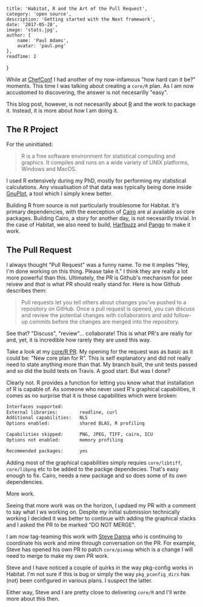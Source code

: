 
    title: 'Habitat, R and the Art of the Pull Request',
    category: 'open source',
    description: 'Getting started with the Next framework',
    date: '2017-05-28',
    image: 'stats.jpg',
    author: {
        name: 'Paul Adams',
        avatar: 'paul.png'
    },
    readTime: 2
}


While at [ChefConf](https://chefconf.chef.io) I had another of my
now-infamous "how hard can it be?" moments. This time I was talking
about creating a `core/R` plan. As I am now accustomed to discovering,
the answer is not necesarilly "easy".

This blog post, however, is not necesarilly about
[R](https://www.r-project.org/) and the work to package it. Instead,
it is more about _how_ I am doing it.

## The R Project

For the uninitiated:

> R is a free software environment for statistical computing and
> graphics. It compiles and runs on a wide variety of UNIX platforms,
> Windows and MacOS.

I used R extensively during my PhD, mostly for performing my
statistical calculations. Any visualisation of that data was typically
being done inside [GnuPlot](http://www.gnuplot.info/), a tool which I
simply knew better.

Building R from source is not particularly troublesome for
Habitat. It's primary dependencies, with the exeception of
[Cairo](https://www.cairographics.org/) are al available as core
packages. Building Cairo, a story for another day, is not necesarilly
trivial. In the case of Habitat, we also need to build,
[Harfbuzz](https://www.freedesktop.org/wiki/Software/HarfBuzz/) and
[Pango](http://www.pango.org/) to make it work.

## The Pull Request

I always thought "Pull Request" was a funny name. To me it implies
"Hey, I'm done working on this thing. Please take it." I think they
are really a lot more powerful than this. Ultimately, the PR is
Github's mechanism for peer reivew and _that_ is what PR should really
stand for. Here is how Github describes them:

> Pull requests let you tell others about changes you've pushed to a
> repository on GitHub. Once a pull request is opened, you can discuss
> and review the potential changes with collaborators and add
> follow-up commits before the changes are merged into the repository.

See that? "Discuss", "review"... collaborate! This is what PR's are
really for and, yet, it is incredible how rarely they are used this
way.

Take a look at my [core/R
PR](https://github.com/habitat-sh/core-plans/pull/571). My opening for
the request was as basic as it could be: "New core plan for R". This
is self explanatory and did not really need to state anything more
than that. My branch built, the unit tests passed and so did the build
tests on Travis. A good start. But was I done?

Clearly not. R provides a function for letting you know what that
installation of R is capable of. As someone who never used R's
graphical capabilities, it comes as no surprise that it is those
capabilities which were broken:

```bash
Interfaces supported:
External libraries:        readline, curl
Additional capabilities:   NLS
Options enabled:           shared BLAS, R profiling

Capabilities skipped:      PNG, JPEG, TIFF, cairo, ICU
Options not enabled:       memory profiling

Recommended packages:      yes
```

Adding most of the graphical capabilities simply requies
`core/libtiff`, `core/libpng` etc to be added to the packge
dependecies. That's easy enough to fix. Cairo, needs a new package and
so does some of its own dependencies.

More work.

Seeing that more work was on the horizon, I updaed my PR with a
comment to say what I ws working on. Despite my initial submission
technically working I decided it was better to continue with adding
the graphical stacks and I asked the PR to be marked "DO NOT MERGE".

I am now tag-teaming this work with [Steve
Danna](https://github.com/stevendanna) who is continuing to coordinate
his work and mine through conversation on the PR. For example, Steve
has opened his own PR to patch `core/pixmap` which is a change I will
need to merge to make my own PR work.

Steve and I have noticed a couple of quirks in the way pkg-config
works in Habitat. I'm not sure if this is bug or simply the way
`pkg_pconfig_dirs` has (not) been configured in various plans. I
suspect the latter.

Either way, Steve and I are pretty close to delivering `core/R` and
I'll write more about this then.